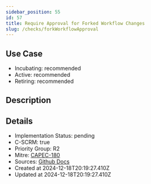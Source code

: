 ```yaml
---
sidebar_position: 55
id: 57
title: Require Approval for Forked Workflow Changes
slug: /checks/forkWorkflowApproval
---
```


## Use Case
<!-- LEVELS:START -->
- Incubating: recommended
- Active: recommended
- Retiring: recommended
<!-- LEVELS:END -->

<!-- DESCRIPTION:START -->
## Description
<!-- DESCRIPTION:END -->

<!-- DETAILS:START -->
## Details
- Implementation Status: pending
- C-SCRM: true
- Priority Group: R2
- Mitre: [CAPEC-180](https://capec.mitre.org/data/definitions/180.html)
- Sources: [Github Docs](https://docs.github.com/en/repositories/managing-your-repositorys-settings-and-features/enabling-features-for-your-repository/managing-github-actions-settings-for-a-repository#controlling-changes-from-forks-to-workflows-in-public-repositories)
- Created at 2024-12-18T20:19:27.410Z
- Updated at 2024-12-18T20:19:27.410Z
<!-- DETAILS:END -->
